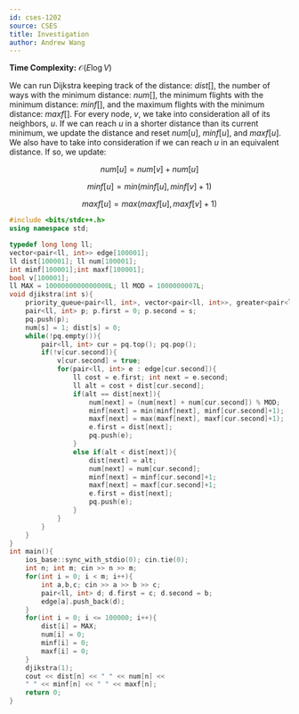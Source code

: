 ```yaml
---
id: cses-1202
source: CSES
title: Investigation
author: Andrew Wang
---
```


**Time Complexity:** $\mathcal{O}(E\log V)$

We can run Dijkstra keeping track of the distance: $dist[]$, the number of ways with the minimum distance: $num[]$, the minimum flights with the minimum distance: $minf[]$, and the maximum flights with the minimum distance: $maxf[]$. For every node, $v$, we take into consideration all of its neighbors, $u$. If we can reach $u$ in a shorter distance than its current minimum, we update the distance and reset $num[u]$, $minf[u]$, and $maxf[u]$. We also have to take into consideration if we can reach $u$ in an equivalent distance. If so, we update:

$$
num[u] = num[v] + num[u]
$$

$$
minf[u] = min(minf[u], minf[v] + 1)
$$

$$
maxf[u] = max(maxf[u], maxf[v] + 1)
$$

```cpp
#include <bits/stdc++.h>
using namespace std;

typedef long long ll;
vector<pair<ll, int>> edge[100001];
ll dist[100001]; ll num[100001];
int minf[100001];int maxf[100001];
bool v[100001];
ll MAX = 1000000000000000L; ll MOD = 1000000007L;
void djikstra(int s){
	priority_queue<pair<ll, int>, vector<pair<ll, int>>, greater<pair<ll, int>>> pq;
	pair<ll, int> p; p.first = 0; p.second = s;
	pq.push(p);
	num[s] = 1; dist[s] = 0;
	while(!pq.empty()){
		pair<ll, int> cur = pq.top(); pq.pop();
		if(!v[cur.second]){
			v[cur.second] = true;
			for(pair<ll, int> e : edge[cur.second]){
				ll cost = e.first; int next = e.second;
				ll alt = cost + dist[cur.second];
				if(alt == dist[next]){
					num[next] = (num[next] + num[cur.second]) % MOD;
					minf[next] = min(minf[next], minf[cur.second]+1);
					maxf[next] = max(maxf[next], maxf[cur.second]+1);
					e.first = dist[next];
					pq.push(e);
				}
				else if(alt < dist[next]){
					dist[next] = alt;
					num[next] = num[cur.second];
					minf[next] = minf[cur.second]+1;
					maxf[next] = maxf[cur.second]+1;
					e.first = dist[next];
					pq.push(e);
				}
			}
		}
	}
}
int main(){
	ios_base::sync_with_stdio(0); cin.tie(0);
	int n; int m; cin >> n >> m;
	for(int i = 0; i < m; i++){
		int a,b,c; cin >> a >> b >> c;
		pair<ll, int> d; d.first = c; d.second = b;
		edge[a].push_back(d);
	}
	for(int i = 0; i <= 100000; i++){
		dist[i] = MAX;
		num[i] = 0;
		minf[i] = 0;
		maxf[i] = 0;
	}
	djikstra(1);
	cout << dist[n] << " " << num[n] <<
	" " << minf[n] << " " << maxf[n];
	return 0;
}
```
